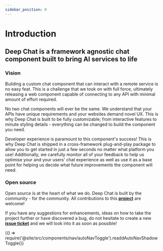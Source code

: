 ```yaml
---
sidebar_position: 0
---
```


# Introduction

<h2 id="#heading-id">Deep Chat is a framework agnostic chat component built to bring AI services to life</h2>

### Vision

Building a custom chat component that can interact with a remote service is no easy feat. This is a challenge that we took on with full force,
ultimately releasing a web component capable of connecting to any API with minimal amount of effort required.

No two chat components will ever be the same. We understand that your APIs have unique requirements and your websites demand novel UX.
This is why Deep Chat is built to be fully customizable; from interactive features to minute styling details - everything can be changed to build
the component you need.

Developer experience is paramount to this component's success! This is why Deep Chat is shipped in a cross-framework plug-and-play package to allow you
to get started in just a few seconds no matter what platform you use! Additionally, we carefully monitor all of your feedback to help us optimise
your and your users' chat experience as well as use it as a base point for helping us decide what future improvements the component will need.

### Open source

Open source is at the heart of what we do. Deep Chat is built by the community - for the community. All contributions to this [**project**](https://github.com/OvidijusParsiunas/deep-chat) are welcome!

If you have any suggestions for enhancements, ideas on how to take the project further or have discovered a bug, do not hesitate to create a new [**issue ticket**](https://github.com/OvidijusParsiunas/deep-chat/issues/new) and we will look into it as soon as possible!


<BrowserOnly>{() => require('@site/src/components/nav/autoNavToggle').readdAutoNavShadowToggle()}</BrowserOnly>
